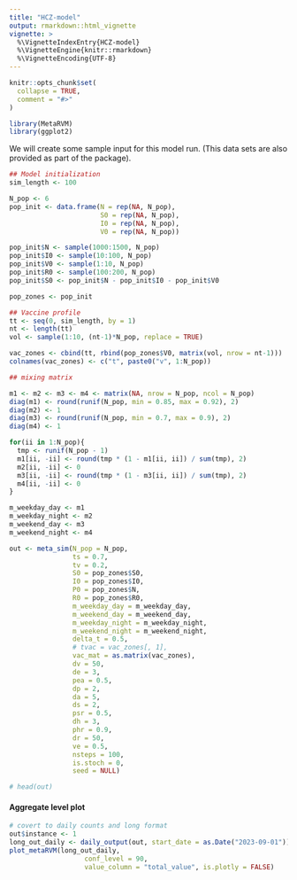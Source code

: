```yaml
---
title: "HCZ-model"
output: rmarkdown::html_vignette
vignette: >
  %\VignetteIndexEntry{HCZ-model}
  %\VignetteEngine{knitr::rmarkdown}
  %\VignetteEncoding{UTF-8}
---
```


```r
knitr::opts_chunk$set(
  collapse = TRUE,
  comment = "#>"
)
```

```r
library(MetaRVM)
library(ggplot2)
```

We will create some sample input for this model run. (This data sets are also provided as part of the package).


```r
## Model initialization
sim_length <- 100

N_pop <- 6
pop_init <- data.frame(N = rep(NA, N_pop),
                       S0 = rep(NA, N_pop),
                       I0 = rep(NA, N_pop),
                       V0 = rep(NA, N_pop))

pop_init$N <- sample(1000:1500, N_pop)
pop_init$I0 <- sample(10:100, N_pop)
pop_init$V0 <- sample(1:10, N_pop)
pop_init$R0 <- sample(100:200, N_pop)
pop_init$S0 <- pop_init$N - pop_init$I0 - pop_init$V0

pop_zones <- pop_init

## Vaccine profile
tt <- seq(0, sim_length, by = 1)
nt <- length(tt)
vol <- sample(1:10, (nt-1)*N_pop, replace = TRUE)

vac_zones <- cbind(tt, rbind(pop_zones$V0, matrix(vol, nrow = nt-1)))
colnames(vac_zones) <- c("t", paste0("v", 1:N_pop))

## mixing matrix

m1 <- m2 <- m3 <- m4 <- matrix(NA, nrow = N_pop, ncol = N_pop)
diag(m1) <- round(runif(N_pop, min = 0.85, max = 0.92), 2)
diag(m2) <- 1
diag(m3) <- round(runif(N_pop, min = 0.7, max = 0.9), 2)
diag(m4) <- 1

for(ii in 1:N_pop){
  tmp <- runif(N_pop - 1)
  m1[ii, -ii] <- round(tmp * (1 - m1[ii, ii]) / sum(tmp), 2)
  m2[ii, -ii] <- 0
  m3[ii, -ii] <- round(tmp * (1 - m3[ii, ii]) / sum(tmp), 2)
  m4[ii, -ii] <- 0
}

m_weekday_day <- m1
m_weekday_night <- m2
m_weekend_day <- m3
m_weekend_night <- m4
```


```r
out <- meta_sim(N_pop = N_pop,
                ts = 0.7,
                tv = 0.2,
                S0 = pop_zones$S0,
                I0 = pop_zones$I0,
                P0 = pop_zones$N,
                R0 = pop_zones$R0,
                m_weekday_day = m_weekday_day,
                m_weekend_day = m_weekend_day,
                m_weekday_night = m_weekday_night,
                m_weekend_night = m_weekend_night,
                delta_t = 0.5,
                # tvac = vac_zones[, 1],
                vac_mat = as.matrix(vac_zones),
                dv = 50,
                de = 3,
                pea = 0.5,
                dp = 2,
                da = 5,
                ds = 2,
                psr = 0.5,
                dh = 3,
                phr = 0.9,
                dr = 50,
                ve = 0.5,
                nsteps = 100,
                is.stoch = 0,
                seed = NULL)

# head(out)
```
#### Aggregate level plot

```r
# covert to daily counts and long format
out$instance <- 1
long_out_daily <- daily_output(out, start_date = as.Date("2023-09-01"))
plot_metaRVM(long_out_daily,
                   conf_level = 90,
                   value_column = "total_value", is.plotly = FALSE)
```
